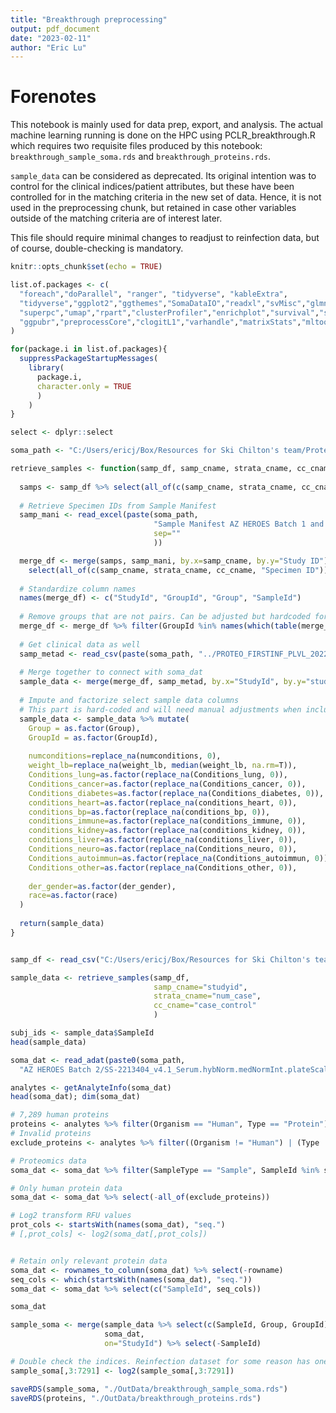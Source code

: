 ```yaml
---
title: "Breakthrough preprocessing"
output: pdf_document
date: "2023-02-11"
author: "Eric Lu"
---
```


# Forenotes

This notebook is mainly used for data prep, export, and analysis. The actual machine learning running is done on the HPC using PCLR_breakthrough.R which requires two requisite files produced by this notebook: `breakthrough_sample_soma.rds` and `breakthrough_proteins.rds`.


`sample_data` can be considered as deprecated. Its original intention was to control for the clinical indices/patient attributes, but these have been controlled for in the matching criteria in the new set of data. Hence, it is not used in the preprocessing chunk, but retained in case other variables outside of the matching criteria are of interest later.


This file should require minimal changes to readjust to reinfection data, but of course, double-checking is mandatory.


```r
knitr::opts_chunk$set(echo = TRUE)

list.of.packages <- c(
  "foreach","doParallel", "ranger", "tidyverse", "kableExtra",
  "tidyverse","ggplot2","ggthemes","SomaDataIO","readxl","svMisc","glmnet","MASS",
  "superpc","umap","rpart","clusterProfiler","enrichplot","survival","sva","caret",
  "ggpubr","preprocessCore","clogitL1","varhandle","matrixStats","mltools","lme4","lmerTest"
)

for(package.i in list.of.packages){
  suppressPackageStartupMessages(
    library(
      package.i,
      character.only = TRUE
      )
    )
}

select <- dplyr::select

soma_path <- "C:/Users/ericj/Box/Resources for Ski Chilton's team/Proteomics Data from SOMAScan/"
```

```r
retrieve_samples <- function(samp_df, samp_cname, strata_cname, cc_cname){
  
  samps <- samp_df %>% select(all_of(c(samp_cname, strata_cname, cc_cname)))
  
  # Retrieve Specimen IDs from Sample Manifest
  samp_mani <- read_excel(paste(soma_path,
                                "Sample Manifest AZ HEROES Batch 1 and 2.xlsx",
                                sep=""
                                ))

  merge_df <- merge(samps, samp_mani, by.x=samp_cname, by.y="Study ID") %>%
    select(all_of(c(samp_cname, strata_cname, cc_cname, "Specimen ID")))
  
  # Standardize column names
  names(merge_df) <- c("StudyId", "GroupId", "Group", "SampleId")
  
  # Remove groups that are not pairs. Can be adjusted but hardcoded for now
  merge_df <- merge_df %>% filter(GroupId %in% names(which(table(merge_df$GroupId) == 2)))
  
  # Get clinical data as well
  samp_metad <- read_csv(paste(soma_path, "../PROTEO_FIRSTINF_PLVL_2022NOV03.csv", sep=""))
  
  # Merge together to connect with soma_dat
  sample_data <- merge(merge_df, samp_metad, by.x="StudyId", by.y="studyid")
  
  # Impute and factorize select sample data columns
  # This part is hard-coded and will need manual adjustments when including new variables.
  sample_data <- sample_data %>% mutate(
    Group = as.factor(Group),
    GroupId = as.factor(GroupId),
    
    numconditions=replace_na(numconditions, 0),
    weight_lb=replace_na(weight_lb, median(weight_lb, na.rm=T)),
    Conditions_lung=as.factor(replace_na(Conditions_lung, 0)),
    Conditions_cancer=as.factor(replace_na(Conditions_cancer, 0)),
    Conditions_diabetes=as.factor(replace_na(Conditions_diabetes, 0)),
    conditions_heart=as.factor(replace_na(conditions_heart, 0)),
    conditions_bp=as.factor(replace_na(conditions_bp, 0)),
    conditions_immune=as.factor(replace_na(conditions_immune, 0)),
    conditions_kidney=as.factor(replace_na(conditions_kidney, 0)),
    conditions_liver=as.factor(replace_na(conditions_liver, 0)),
    Conditions_neuro=as.factor(replace_na(Conditions_neuro, 0)),
    Conditions_autoimmun=as.factor(replace_na(Conditions_autoimmun, 0)),
    Conditions_other=as.factor(replace_na(Conditions_other, 0)),
    
    der_gender=as.factor(der_gender),
    race=as.factor(race)
  )
  
  return(sample_data)
}


samp_df <- read_csv("C:/Users/ericj/Box/Resources for Ski Chilton's team/1_1 updated match/Proteomics_matched_updated_20230207.csv")

sample_data <- retrieve_samples(samp_df,
                                samp_cname="studyid",
                                strata_cname="num_case",
                                cc_cname="case_control"
                                )

subj_ids <- sample_data$SampleId
head(sample_data)

soma_dat <- read_adat(paste0(soma_path,
  "AZ HEROES Batch 2/SS-2213404_v4.1_Serum.hybNorm.medNormInt.plateScale.calibration.anmlQC.qcCheck.adat"))

analytes <- getAnalyteInfo(soma_dat)
head(soma_dat); dim(soma_dat)
```

```r
# 7,289 human proteins
proteins <- analytes %>% filter(Organism == "Human", Type == "Protein")  
# Invalid proteins
exclude_proteins <- analytes %>% filter((Organism != "Human") | (Type != "Protein")) %>% pull(AptName)

# Proteomics data
soma_dat <- soma_dat %>% filter(SampleType == "Sample", SampleId %in% subj_ids)

# Only human protein data
soma_dat <- soma_dat %>% select(-all_of(exclude_proteins))

# Log2 transform RFU values
prot_cols <- startsWith(names(soma_dat), "seq.")
# [,prot_cols] <- log2(soma_dat[,prot_cols])


# Retain only relevant protein data
soma_dat <- rownames_to_column(soma_dat) %>% select(-rowname)
seq_cols <- which(startsWith(names(soma_dat), "seq."))
soma_dat <- soma_dat %>% select(c("SampleId", seq_cols))

soma_dat
```

```r
sample_soma <- merge(sample_data %>% select(c(SampleId, Group, GroupId)),
                     soma_dat,
                     on="StudyId") %>% select(-SampleId)

# Double check the indices. Reinfection dataset for some reason has one less protein and may start at a different index.
sample_soma[,3:7291] <- log2(sample_soma[,3:7291])

saveRDS(sample_soma, "./OutData/breakthrough_sample_soma.rds")
saveRDS(proteins, "./OutData/breakthrough_proteins.rds")
```
